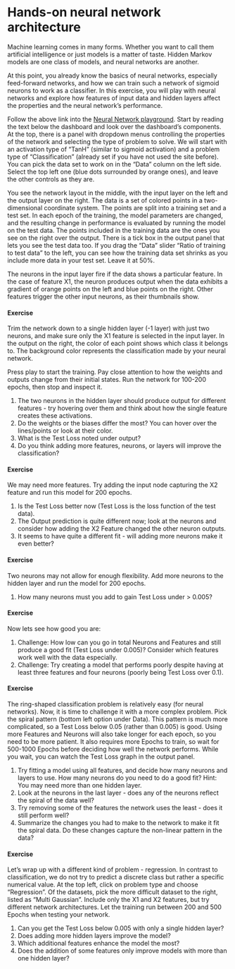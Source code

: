 
# Hands-on neural network architecture

Machine learning comes in many forms. Whether you want to call them artificial intelligence or just models is a matter of taste. Hidden Markov models are one class of models, and neural networks are another. 

At this point, you already know the basics of neural networks, especially feed-forward networks, and how we can train such a network of sigmoid neurons to work as a classifier. In this exercise, you will play with neural networks and explore how features of input data and hidden layers affect the properties and the neural network's performance.

Follow the above link into the [Neural Network playground](https://playground.tensorflow.org/). Start by reading the text below the dashboard and look over the dashboard's components. At the top, there is a panel with dropdown menus controlling the properties of the network and selecting the type of problem to solve. We will start with an activation type of "TanH" (similar to sigmoid activation) and a problem type of "Classification" (already set if you have not used the site before). You can pick the data set to work on in the "Data" column on the left side. Select the top left one (blue dots surrounded by orange ones), and leave the other controls as they are. 

You see the network layout in the middle, with the input layer on the left and the output layer on the right. The data is a set of colored points in a two-dimensional coordinate system. The points are split into a training set and a test set. In each epoch of the training, the model parameters are changed, and the resulting change in performance is evaluated by running the model on the test data. The points included in the training data are the ones you see on the right over the output. There is a tick box in the output panel that lets you see the test data too. If you drag the "Data" slider "Ratio of training to test data" to the left, you can see how the training data set shrinks as you include more data in your test set.  Leave it at 50%. 

The neurons in the input layer fire if the data shows a particular feature. In the case of feature X1, the neuron produces output when the data exhibits a gradient of orange points on the left and blue points on the right. Other features trigger the other input neurons, as their thumbnails show.

#### Exercise

Trim the network down to a single hidden layer (-1 layer) with just two neurons, and make sure only the X1 feature is selected in the input layer. In the output on the right, the color of each point shows which class it belongs to. The background color represents the classification made by your neural network.

Press play to start the training. Pay close attention to how the weights and outputs change from their initial states. Run the network for 100-200 epochs, then stop and inspect it. 

1. The two neurons in the hidden layer should produce output for different features - try hovering over them and think about how the single feature creates these activations. 
2. Do the weights or the biases differ the most? You can hover over the lines/points or look at their color.
3. What is the Test Loss noted under output?
4. Do you think adding more features, neurons, or layers will improve the classification?

#### Exercise

We may need more features. Try adding the input node capturing the X2 feature and run this model for 200 epochs.

1. Is the Test Loss better now (Test Loss is the loss function of the test data).
2. The Output prediction is quite different now; look at the neurons and consider how adding the X2 Feature changed the other neuron outputs.
3. It seems to have quite a different fit - will adding more neurons make it even better?

#### Exercise

Two neurons may not allow for enough flexibility. Add more neurons to the hidden layer and run the model for 200 epochs.

1. How many neurons must you add to gain Test Loss under > 0.005?

#### Exercise

Now lets see how good you are:

1. Challenge: How low can you go in total Neurons and Features and still produce a good fit (Test Loss under 0.005)? Consider which features work well with the data especially.
2. Challenge: Try creating a model that performs poorly despite having at least three features and four neurons (poorly being Test Loss over 0.1).

#### Exercise

The ring-shaped classification problem is relatively easy (for neural networks). Now, it is time to challenge it with a more complex problem. Pick the spiral pattern (bottom left option under Data). This pattern is much more complicated, so a Test Loss below 0.05 (rather than 0.005) is good. Using more Features and Neurons will also take longer for each epoch, so you need to be more patient. It also requires more Epochs to train, so wait for 500-1000 Epochs before deciding how well the network performs. While you wait, you can watch the Test Loss graph in the output panel.

1. Try fitting a model using all features, and decide how many neurons and layers to use. How many neurons do you need to do a good fit? Hint: You may need more than one hidden layer.
2. Look at the neurons in the last layer - does any of the neurons reflect the spiral of the data well?
3. Try removing some of the features the network uses the least - does it still perform well?
4. Summarize the changes you had to make to the network to make it fit the spiral data. Do these changes capture the non-linear pattern in the data?

#### Exercise

Let's wrap up with a different kind of problem - regression. In contrast to classification, we do not try to predict a discrete class but rather a specific numerical value. At the top left, click on problem type and choose "Regression". Of the datasets, pick the more difficult dataset to the right, listed as "Multi Gaussian". Include only the X1 and X2 features, but try different network architectures. Let the training run between 200 and 500 Epochs when testing your network.

1. Can you get the Test Loss below 0.005 with only a single hidden layer?
2. Does adding more hidden layers improve the model?
3. Which additional features enhance the model the most?
4. Does the addition of some features only improve models with more than one hidden layer?
